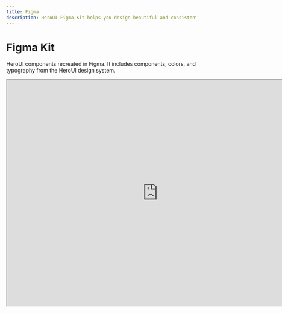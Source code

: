 ```yaml
---
title: Figma
description: HeroUI Figma Kit helps you design beautiful and consistent user interfaces using our component library in Figma.
---
```


# Figma Kit

HeroUI components recreated in Figma. It includes components, colors, and typography from the HeroUI design system.

<CarbonAd />

<Spacer y={4} />

<iframe
  className="w-full border border-transparent dark:border-default-200/50 object-fit rounded-xl shadow-lg aspect-video"
  height="600"
  src="https://embed.figma.com/file/1267584376234254760/hf_embed?community_viewer=true&embed_host=heroui"
  title="HeroUI Figma Kit"
  width="800"
/>

<Spacer y={4} />

<FigmaButton />

## What is HeroUI Figma Kit?

HeroUI Figma Kit is a comprehensive design resource that contains the foundation of the HeroUI design system. It helps designers and developers create consistent and beautiful user interfaces using our component library.


<Blockquote color="warning">
  This file is still in development and will be continuously updated.
</Blockquote>

---

## FAQ

### How can I access the Figma Kit?

<div className="text-default-600 dark:text-default-500">
  You can access the HeroUI Figma Kit by clicking the "Open in Figma" button above. The kit is free and available to anyone with a Figma account.
</div>

### Is the Figma Kit kept up to date with the component library?

<div className="text-default-600 dark:text-default-500">
  Yes, we strive to keep the Figma Kit synchronized with our component library. However, as noted above, the kit is still in development and continuously being updated.
</div>

### Can I use the Figma Kit for my projects?

<div className="text-default-600 dark:text-default-500">
  Yes, you can use the HeroUI Figma Kit for both personal and commercial projects. We encourage you to use it as a starting point for your designs.
</div>

### Are the components in the Figma Kit responsive?

<div className="text-default-600 dark:text-default-500">
  The components in the Figma Kit are designed with responsiveness in mind, matching the behavior of our React components. You can find examples of different viewport sizes and component states.
</div>

